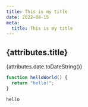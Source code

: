 ```yaml
---
title: This is my title
date: 2022-08-15
meta:
  title: This is my title
---
```


## {attributes.title}

{attributes.date.toDateString()}

```js
function helloWorld() {
  return "hello!";
}
```

`hello`

